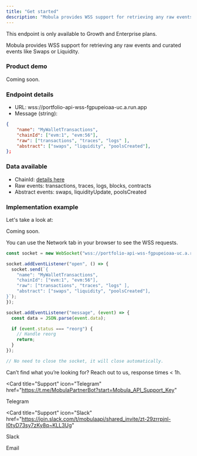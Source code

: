 ```yaml
---
title: "Get started"
description: "Mobula provides WSS support for retrieving any raw events and curated events (i.e. Swaps, Liquidity)."
---
```


<Tip> This endpoint is only available to Growth and Enterprise plans. </Tip>

Mobula provides WSS support for retrieving any raw events and curated events like Swaps or Liquidity.

### Product demo

Coming soon.

### Endpoint details

- URL: wss://portfolio-api-wss-fgpupeioaa-uc.a.run.app
- Message (string):

```json
{
    "name": "MyWalletTransactions",
    "chainId": ["evm:1", "evm:56"],
    "raw": ["transactions", "traces", "logs" ],
    "abstract": ["swaps", "liquidity", "poolsCreated"],
};
```

### Data available

- ChainId: [details here](/blockchains/intro-blockchains)
- Raw events: transactions, traces, logs, blocks, contracts
- Abstract events: swaps, liquidityUpdate, poolsCreated

### Implementation example

Let's take a look at:

Coming soon.

<Tip>You can use the Network tab in your browser to see the WSS requests. </Tip>

```typescript
const socket = new WebSocket("wss://portfolio-api-wss-fgpupeioaa-uc.a.run.app");

socket.addEventListener("open", () => {
  socket.send(`{
    "name": "MyWalletTransactions",
    "chainId": ["evm:1", "evm:56"],
    "raw": ["transactions", "traces", "logs" ],
    "abstract": ["swaps", "liquidity", "poolsCreated"],
}`);
});

socket.addEventListener("message", (event) => {
  const data = JSON.parse(event.data);

  if (event.status === "reorg") {
    // Handle reorg
    return;
  }
});

// No need to close the socket, it will close automatically.
```

Can’t find what you’re looking for? Reach out to us, response times < 1h.

<CardGroup>

<Card
  title="Support"
  icon="Telegram"
  href="https://t.me/MobulaPartnerBot?start=Mobula_API_Support_Key"
>
  Telegram
</Card>

<Card
  title="Support"
  icon="Slack"
  href="https://join.slack.com/t/mobulaapi/shared_invite/zt-29zrrpjnl-I0tyD73sy7zKy8q~KLL3Ug"
>
  Slack
</Card>

<Card title="Need help?" icon="envelope" href="mailto:contact@mobulalabs.org">
  Email
</Card>

</CardGroup>
